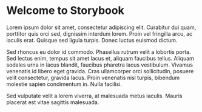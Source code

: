 
<Meta title="Introduction" />

# Welcome to Storybook

Lorem ipsum dolor sit amet, consectetur adipiscing elit. Curabitur dui quam, porttitor quis orci sed, dignissim interdum lorem. Proin vel fringilla arcu, ac iaculis erat. Quisque sed ligula turpis. Donec luctus euismod dictum. 

Sed rhoncus eu dolor id commodo. Phasellus rutrum velit a lobortis porta. Sed lectus enim, tempus sit amet lacus et, aliquam faucibus tellus. Aliquam sodales urna in lacus blandit, faucibus pharetra lacus vestibulum. Vivamus venenatis id libero eget gravida. Cras ullamcorper orci sollicitudin, posuere velit consectetur, gravida lacus. Proin venenatis nisl turpis, bibendum molestie sapien condimentum in. Nulla facilisi.

Sed vulputate velit a lorem viverra, at malesuada metus iaculis. Mauris placerat est vitae sagittis malesuada.